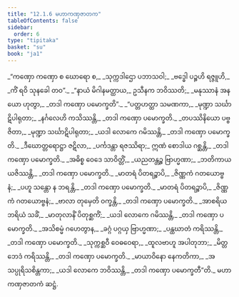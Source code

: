 ```yaml
---
title: "12.1.6 မဟာကဏှဇာတက"
tableOfContents: false
sidebar:
  order: 6
type: "tipitaka"
basket: "su"
book: "ja1"
---
```



<DynamicBreadcrumb />

<Division number="61" book="ja1" e="ch" v="22" p="248">

<Paragraph number="2304" type="verses" book="ja1">
_“ကဏှော ကဏှော စ ဃောရော စ,_  
_သုက္ကဒါဌော ပဘာသဝါ;_  
_ဗဒ္ဓေါ ပဉ္စဟိ ရဇ္ဇူဟိ,_  
_ကိံ ရဝိ သုနခေါ တဝ”._  

</Paragraph>

</Division>
<Division number="62" book="ja1" e="ch" v="22" p="248">

<Paragraph number="2305" type="verses" book="ja1">
_“နာယံ မိဂါနမတ္ထာယ,_  
ဥသီနက ဘဝိဿတိ;_  
_မနုဿာနံ အနယော ဟုတွာ,_  
_တဒါ ကဏှော ပမောက္ခတိ”._  

</Paragraph>

</Division>
<Division number="63" book="ja1" e="ch" v="22" p="248">

<Paragraph number="2306" type="verses" book="ja1">
_“ပတ္တဟတ္ထာ သမဏကာ,_  
_မုဏ္ဍာ သင်္ဃာဋိပါရုတာ;_  
_နင်္ဂလေဟိ ကသိဿန္တိ,_  
_တဒါ ကဏှော ပမောက္ခတိ._  

</Paragraph>

</Division>
<Division number="64" book="ja1" e="ch" v="22" p="248">

<Paragraph number="2307" type="verses" book="ja1">
_တပဿိနိယော ပဗ္ဗဇိတာ,_  
_မုဏ္ဍာ သင်္ဃာဋိပါရုတာ;_  
_ယဒါ လောကေ ဂမိဿန္တိ,_  
_တဒါ ကဏှော ပမောက္ခတိ._  

</Paragraph>

</Division>
<Division number="65" book="ja1" e="ch" v="22" p="248">

<Paragraph number="2308" type="verses" book="ja1">
_ဒီဃောတ္တရောဋ္ဌာ ဇဋိလာ,_  
_ပင်္ကဒန္တာ ရဇဿိရာ;_  
ဣဏံ စောဒါယ ဂစ္ဆန္တိ,_  
_တဒါ ကဏှော ပမောက္ခတိ._  

</Paragraph>

</Division>
<Division number="66" book="ja1" e="ch" v="22" p="248">

<Paragraph number="2309" type="verses" book="ja1">
_အဓိစ္စ ဝေဒေ သာဝိတ္တိံ,_  
_ယညတန္တဉ္စ ဗြာဟ္မဏာ;_  
_ဘတိကာယ ယဇိဿန္တိ,_  
_တဒါ ကဏှော ပမောက္ခတိ._  

</Paragraph>

</Division>
<Division number="67" book="ja1" e="ch" v="22" p="248">

<Paragraph number="2310" type="verses" book="ja1">
_မာတရံ ပိတရဉ္စာပိ,_  
_ဇိဏ္ဏကံ ဂတယောဗ္ဗနံ;_  
_ပဟူ သန္တော န ဘရန္တိ,_  
_တဒါ ကဏှော ပမောက္ခတိ._  

</Paragraph>

</Division>
<Division number="68" book="ja1" e="ch" v="22" p="249">

<Paragraph number="2311" type="verses" book="ja1">
_မာတရံ ပိတရဉ္စာပိ,_  
_ဇိဏ္ဏကံ ဂတယောဗ္ဗနံ;_  
_ဗာလာ တုမှေတိ ဝက္ခန္တိ,_  
_တဒါ ကဏှော ပမောက္ခတိ._  

</Paragraph>

</Division>
<Division number="69" book="ja1" e="ch" v="22" p="249">

<Paragraph number="2312" type="verses" book="ja1">
_အာစရိယဘရိယံ သခိံ,_  
_မာတုလာနိံ ပိတုစ္ဆကိံ;_  
_ယဒါ လောကေ ဂမိဿန္တိ,_  
_တဒါ ကဏှော ပမောက္ခတိ._  

</Paragraph>

</Division>
<Division number="70" book="ja1" e="ch" v="22" p="249">

<Paragraph number="2313" type="verses" book="ja1">
_အသိစမ္မံ ဂဟေတွာန,_  
_ခဂ္ဂံ ပဂ္ဂယှ ဗြာဟ္မဏာ;_  
_ပန္ထဃာတံ ကရိဿန္တိ,_  
_တဒါ ကဏှော ပမောက္ခတိ._  

</Paragraph>

</Division>
<Division number="71" book="ja1" e="ch" v="22" p="249">

<Paragraph number="2314" type="verses" book="ja1">
_သုက္ကစ္ဆဝီ ဝေဓဝေရာ,_  
_ထူလဗာဟူ အပါတုဘာ;_  
_မိတ္တဘေဒံ ကရိဿန္တိ,_  
_တဒါ ကဏှော ပမောက္ခတိ._  

</Paragraph>

</Division>
<Division number="72" book="ja1" e="ch" v="22" p="249">

<Paragraph number="2315" type="verses" book="ja1">
_မာယာဝိနော နေကတိကာ,_  
_အသပ္ပုရိသစိန္တကာ;_  
_ယဒါ လောကေ ဘဝိဿန္တိ,_  
_တဒါ ကဏှော ပမောက္ခတီ”တိ._  


</Paragraph>
</Division>

<Paragraph number="2316" type="center" book="ja1">
မဟာကဏှဇာတကံ ဆဋ္ဌံ.
</Paragraph>